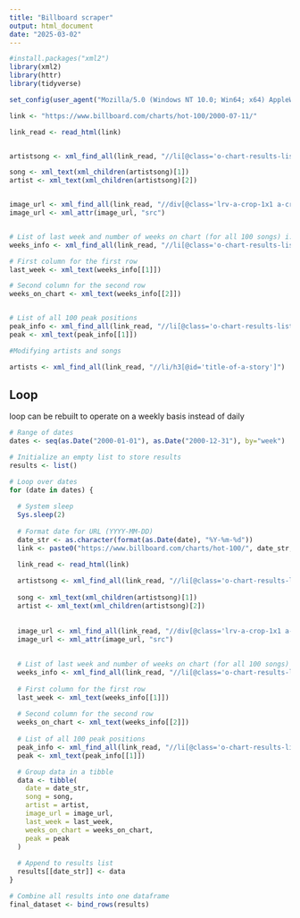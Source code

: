 ```yaml
---
title: "Billboard scraper"
output: html_document
date: "2025-03-02"
---
```


```r
#install.packages("xml2")
library(xml2)
library(httr)
library(tidyverse)
```


```r
set_config(user_agent("Mozilla/5.0 (Windows NT 10.0; Win64; x64) AppleWebKit/537.36 (KHTML, like Gecko) Chrome/133.0.0.0 Safari/537.36; Diego Paroli / parolidiego@gmail.com"))
```


```r
link <- "https://www.billboard.com/charts/hot-100/2000-07-11/"

link_read <- read_html(link)


artistsong <- xml_find_all(link_read, "//li[@class='o-chart-results-list__item // lrv-u-flex-grow-1 lrv-u-flex lrv-u-flex-direction-column lrv-u-justify-content-center lrv-u-border-b-1 u-border-b-0@mobile-max lrv-u-border-color-grey-light  lrv-u-padding-l-1@mobile-max']")

song <- xml_text(xml_children(artistsong)[1])
artist <- xml_text(xml_children(artistsong)[2])


image_url <- xml_find_all(link_read, "//div[@class='lrv-a-crop-1x1 a-crop-67x100@mobile-max']/img[@class='c-lazy-image__img lrv-u-background-color-grey-lightest lrv-u-width-100p lrv-u-display-block lrv-u-height-auto']")[[1]]
image_url <- xml_attr(image_url, "src")


# List of last week and number of weeks on chart (for all 100 songs) i.e. grey background
weeks_info <- xml_find_all(link_read, "//li[@class='o-chart-results-list__item // a-chart-color u-width-72 u-width-55@mobile-max u-width-55@tablet-only lrv-u-flex lrv-u-flex-shrink-0 lrv-u-align-items-center lrv-u-justify-content-center lrv-u-border-b-1 u-border-b-0@mobile-max lrv-u-border-color-grey-light u-background-color-white-064@mobile-max u-hidden@mobile-max']/span")

# First column for the first row
last_week <- xml_text(weeks_info[[1]])

# Second column for the second row
weeks_on_chart <- xml_text(weeks_info[[2]])


# List of all 100 peak positions
peak_info <- xml_find_all(link_read, "//li[@class='o-chart-results-list__item // a-chart-bg-color a-chart-color u-width-72 u-width-55@mobile-max u-width-55@tablet-only lrv-u-flex lrv-u-flex-shrink-0 lrv-u-align-items-center lrv-u-justify-content-center lrv-u-background-color-grey-lightest lrv-u-border-b-1 u-border-b-0@mobile-max lrv-u-border-color-grey-light u-hidden@mobile-max']/span")
peak <- xml_text(peak_info[[1]])

```


```r
#Modifying artists and songs

artists <- xml_find_all(link_read, "//li/h3[@id='title-of-a-story']")
```


## Loop

loop can be rebuilt to operate on a weekly basis instead of daily
 
```r
# Range of dates
dates <- seq(as.Date("2000-01-01"), as.Date("2000-12-31"), by="week")

# Initialize an empty list to store results
results <- list()

# Loop over dates
for (date in dates) {
  
  # System sleep
  Sys.sleep(2)
  
  # Format date for URL (YYYY-MM-DD)
  date_str <- as.character(format(as.Date(date), "%Y-%m-%d"))
  link <- paste0("https://www.billboard.com/charts/hot-100/", date_str, "/")

  link_read <- read_html(link)
  
  artistsong <- xml_find_all(link_read, "//li[@class='o-chart-results-list__item // lrv-u-flex-grow-1 lrv-u-flex lrv-u-flex-direction-column lrv-u-justify-content-center lrv-u-border-b-1 u-border-b-0@mobile-max lrv-u-border-color-grey-light  lrv-u-padding-l-1@mobile-max']")
  
  song <- xml_text(xml_children(artistsong)[1])
  artist <- xml_text(xml_children(artistsong)[2])
  
  
  image_url <- xml_find_all(link_read, "//div[@class='lrv-a-crop-1x1 a-crop-67x100@mobile-max']/img[@class='c-lazy-image__img lrv-u-background-color-grey-lightest lrv-u-width-100p lrv-u-display-block lrv-u-height-auto']")[[1]]
  image_url <- xml_attr(image_url, "src")
  
  
  # List of last week and number of weeks on chart (for all 100 songs) i.e. grey background
  weeks_info <- xml_find_all(link_read, "//li[@class='o-chart-results-list__item // a-chart-color u-width-72 u-width-55@mobile-max u-width-55@tablet-only lrv-u-flex lrv-u-flex-shrink-0 lrv-u-align-items-center lrv-u-justify-content-center lrv-u-border-b-1 u-border-b-0@mobile-max lrv-u-border-color-grey-light u-background-color-white-064@mobile-max u-hidden@mobile-max']/span")
  
  # First column for the first row
  last_week <- xml_text(weeks_info[[1]])
  
  # Second column for the second row
  weeks_on_chart <- xml_text(weeks_info[[2]])
  
  # List of all 100 peak positions
  peak_info <- xml_find_all(link_read, "//li[@class='o-chart-results-list__item // a-chart-bg-color a-chart-color u-width-72 u-width-55@mobile-max u-width-55@tablet-only lrv-u-flex lrv-u-flex-shrink-0 lrv-u-align-items-center lrv-u-justify-content-center lrv-u-background-color-grey-lightest lrv-u-border-b-1 u-border-b-0@mobile-max lrv-u-border-color-grey-light u-hidden@mobile-max']/span")
  peak <- xml_text(peak_info[[1]])

  # Group data in a tibble
  data <- tibble(
    date = date_str,
    song = song,
    artist = artist,
    image_url = image_url,
    last_week = last_week,
    weeks_on_chart = weeks_on_chart,
    peak = peak
  )
  
  # Append to results list
  results[[date_str]] <- data
}

# Combine all results into one dataframe
final_dataset <- bind_rows(results)
```

